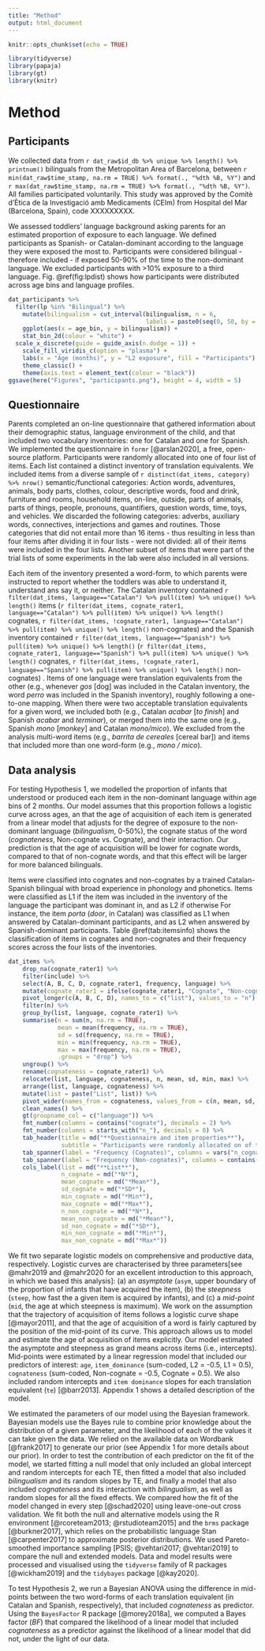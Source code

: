 ---
title: "Method"
output: html_document
---

```{r setup, include=FALSE}
knitr::opts_chunk$set(echo = TRUE)
```

```{r prepare, echo=FALSE, message=FALSE, warning=FALSE, paged.print=FALSE}

library(tidyverse)
library(papaja)
library(gt)
library(knitr)

```

# Method


## Participants


We collected data from `r dat_raw$id_db %>% unique %>% length() %>% printnum()` bilinguals from the Metropolitan Area of Barcelona, between `r min(dat_raw$time_stamp, na.rm = TRUE) %>% format(., "%dth %B, %Y")` and `r max(dat_raw$time_stamp, na.rm = TRUE) %>% format(., "%dth %B, %Y")`. All families participated voluntarily. This study was approved by the Comitè d'Ètica de la Investigació amb Medicaments (CEIm) from Hospital del Mar (Barcelona, Spain), code XXXXXXXXX.


We assessed toddlers' language background asking parents for an estimated proportion of exposure to each language. We defined participants as Spanish- or Catalan-dominant according to the language they were exposed the most to. Participants were considered bilingual - therefore included - if exposed 50-90% of the time to the non-dominant language. We excluded participants with >10% exposure to a third language. Fig. \@ref(fig:lpdist) shows how participants were distributed across age bins and language profiles.


```{r lpdist, echo=FALSE, message=FALSE, warning=FALSE, paged.print=FALSE}

dat_participants %>%
  filter(lp %in% "Bilingual") %>% 
    mutate(bilingualism = cut_interval(bilingualism, n = 6,
                                       labels = paste0(seq(0, 50, by = 10), "%"))) %>%
    ggplot(aes(x = age_bin, y = bilingualism)) +
    stat_bin_2d(colour = "white") +
  scale_x_discrete(guide = guide_axis(n.dodge = 1)) +
    scale_fill_viridis_c(option = "plasma") +
    labs(x = "Age (months)", y = "L2 exposure", fill = "Participants") +
    theme_classic() +
    theme(axis.text = element_text(colour = "black"))
ggsave(here("Figures", "participants.png"), height = 4, width = 5)
```


## Questionnaire


Parents completed an on-line questionnaire that gathered information about their demographic status, language environment of the child, and that included two vocabulary inventories: one for Catalan and one for Spanish. We implemented the questionnaire in `formr` [@arslan2020], a free, open-source platform. Participants were randomly allocated into one of four list of items. Each list contained a distinct inventory of translation equivalents. We included items from a diverse sample of `r distinct(dat_items, category) %>% nrow()` semantic/functional categories:  Action words, adventures, animals, body parts, clothes, colour, descriptive words, food and drink, furniture and rooms, household items, on-line, outside, parts of animals, parts of things, people, pronouns, quantifiers, question words, time, toys, and vehicles. We discarded the following categories: adverbs, auxiliary words, connectives, interjections and games and routines. Those categories that did not entail more than 16 items - thus resulting in less than four items after dividing it in four lists - were not divided: all of their items were included in the four lists. Another subset of items that were part of the trial lists of some experiments in the lab were also included in all versions.

Each item of the inventory presented a word-form, to which parents were instructed to report whether the toddlers was able to understand it, understand ans say it, or neither. The Catalan inventory contained `r filter(dat_items, language=="Catalan") %>% pull(item) %>% unique() %>% length()` items (`r filter(dat_items, cognate_rater1, language=="Catalan") %>% pull(item) %>% unique() %>% length()` cognates, `r filter(dat_items, !cognate_rater1, language=="Catalan") %>% pull(item) %>% unique() %>% length()` non-cognates) and the Spanish inventory contained `r filter(dat_items, language=="Spanish") %>% pull(item) %>% unique() %>% length()` (`r filter(dat_items, cognate_rater1, language=="Spanish") %>% pull(item) %>% unique() %>% length()` cognates, `r filter(dat_items, !cognate_rater1, language=="Spanish") %>% pull(item) %>% unique() %>% length()` non-cognates) . Items of one language were translation equivalents from the other (e.g., whenever *gos* [dog] was included in the Catalan inventory, the word *perro* was included in the Spanish inventory), roughly following a one-to-one mapping. When there were two acceptable translation equivalents for a given word, we included both (e.g., Catalan *acabar* [*to finish*] and Spanish *acabar* and *terminar*), or merged them into the same one (e.g., Spanish *mono* [*monkey*] and Catalan *mono/mico*). We excluded from the analysis multi-word items (e.g., *barrita de cereales* [cereal bar]) and items that included more than one word-form (e.g., *mono / mico*).


## Data analysis


For testing Hypothesis 1, we modelled the proportion of infants that understood or produced each item in the non-dominant language within age bins of 2 months. Our model assumes that this proportion follows a logistic curve across ages, an that the age of acquisition of each item is generated from a linear model that adjusts for the degree of exposure to the non-dominant language (*bilingualism*, 0-50%), the cognate status of the word (*cognateness*, Non-cognate vs. Cognate), and their interaction. Our prediction is that the age of acquisition will be lower for cognate words, compared to that of non-cognate words, and that this effect will be larger for more balanced bilinguals.


Items were classified into cognates and non-cognates by a trained Catalan-Spanish bilingual with broad experience in phonology and phonetics. Items were classified as L1 if the item was included in the inventory of the language the participant was dominant in, and as L2 if otherwise For instance, the item *porta* (*door*, in Catalan) was classified as L1 when answered by Catalan-dominant participants, and as L2 when answered by Spanish-dominant participants. Table \@ref(tab:itemsinfo) shows the classification of items in cognates and non-cognates and their frequency scores across the four lists of the inventories.


```{r itemsinfo, echo=FALSE, message=FALSE, warning=FALSE, paged.print=FALSE}

dat_items %>%
    drop_na(cognate_rater1) %>%
    filter(include) %>%
    select(A, B, C, D, cognate_rater1, frequency, language) %>% 
    mutate(cognate_rater1 = ifelse(cognate_rater1, "Cognate", "Non-cognate")) %>%
    pivot_longer(c(A, B, C, D), names_to = c("list"), values_to = "n") %>% 
    filter(n) %>% 
    group_by(list, language, cognate_rater1) %>% 
    summarise(n = sum(n, na.rm = TRUE),
              mean = mean(frequency, na.rm = TRUE),
              sd = sd(frequency, na.rm = TRUE),
              min = min(frequency, na.rm = TRUE),
              max = max(frequency, na.rm = TRUE),
              .groups = "drop") %>%
    ungroup() %>% 
    rename(cognateness = cognate_rater1) %>%
    relocate(list, language, cognateness, n, mean, sd, min, max) %>%
    arrange(list, language, cognateness) %>%
    mutate(list = paste("List", list)) %>% 
    pivot_wider(names_from = cognateness, values_from = c(n, mean, sd, min, max)) %>%
    clean_names() %>%
    gt(groupname_col = c("language")) %>% 
    fmt_number(columns = contains("cognate"), decimals = 2) %>%
    fmt_number(columns = starts_with("n_"), decimals = 0) %>%
    tab_header(title = md("**Questionnaire and item properties**"),
               subtitle = "Participants were randomly allocated on of the the four lists, and completed both the Catalan and the Spanish versions.") %>% 
    tab_spanner(label = "Frequency (Cognates)", columns = vars("n_cognate", "mean_cognate", "sd_cognate", "min_cognate", "max_cognate")) %>% 
    tab_spanner(label = "Frequency (Non-cognates)", columns = contains("non_cognate")) %>% 
    cols_label(list = md("**List**"), 
               n_cognate = md("*N*"),
               mean_cognate = md("*Mean*"),
               sd_cognate = md("*SD*"),
               min_cognate = md("*Min*"),
               max_cognate = md("*Max*"),
               n_non_cognate = md("*N*"),
               mean_non_cognate = md("*Mean*"),
               sd_non_cognate = md("*SD*"),
               min_non_cognate = md("*Min*"),
               max_non_cognate = md("*Max*")) 

```


We fit two separate logistic models on comprehensive and productive data, respectively. Logistic curves are characterised by three parameters[see @mahr2019 and @mahr2020 for an excellent introduction to this approach, in which we based this analysis]: (a) an *asymptote* (`asym`, upper boundary  of the proportion of infants that have acquired the item), (b) the *steepness* (`steep`, how fast the a given item is acquired by infants), and (c) a *mid-point* (`mid`, the age at which steepness is maximum). We work on the assumption that the trajectory of acquisition of items follows a logistic curve shape [@mayor2011], and that the age of acquisition of a word is fairly captured by the position of the mid-point of its curve. This approach allows us to model and estimate the age of acquisition of items explicitly. Our model estimated the asymptote and steepness as grand means across items (i.e., intercepts). Mid-points were estimated by a linear regression model that included our predictors of interest: `age`, `item_dominance` (sum-coded, L2 = -0.5, L1 = 0.5), `cognateness` (sum-coded, Non-cognate = -0.5, Cognate = 0.5). We also included random intercepts and `item dominance` slopes for each translation equivalent (`te`) [@barr2013]. Appendix 1 shows a detailed description of the model.


We estimated the parameters of our model using the Bayesian framework. Bayesian models use the Bayes rule to combine prior knowledge about the distribution of a given parameter, and the likelihood of each of the values it can take given the data. We relied on the available data on Wordbank [@frank2017] to generate our prior (see Appendix 1 for more details about our prior). In order to test the contribution of each predictor on the fit of the model, we started fitting a null model that only included an global intercept and random intercepts for each TE, then fitted a model that also included *bilingualism* and its random slopes by TE, and finally a model that also included *cognateness* and its interaction with *bilingualism*, as well as random slopes for all the fixed effects. We compared how the fit of the model changed in every step [@schad2020] using leave-one-out cross validation. We fit both the null and alternative models using the R environment [@rcoreteam2013; @rstudioteam2015] and the `brms` package [@burkner2017], which relies on the probabilistic language Stan [@carpenter2017] to approximate posterior distributions. We used Pareto-smoothed importance sampling [PSIS; @vehtari2017; @vehtari2019] to compare the null and extended models. Data and model results were processed and visualised using the `tidyverse` family of R packages [@wickham2019] and the `tidybayes` package [@kay2020].


To test Hypothesis 2, we run a Bayesian ANOVA using the difference in mid-points between the two word-forms of each translation equivalent (in Catalan and Spanish, respectively), that included *cognateness* as predictor. Using the `BayesFactor` R package [@morey2018a], we computed a Bayes factor (*BF*) that compared the likelihood of a linear model that included *cognateness* as a predictor against the likelihood of a linear model that did not, under the light of our data.
